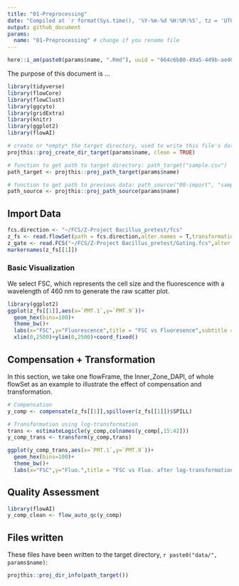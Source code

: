 ```yaml
---
title: "01-Preprocessing"
date: "Compiled at `r format(Sys.time(), '%Y-%m-%d %H:%M:%S', tz = 'UTC')` UTC"
output: github_document
params:
  name: "01-Preprocessing" # change if you rename file
---
```


```r
here::i_am(paste0(params$name, ".Rmd"), uuid = "664c6b80-49a5-449b-ae40-2ff6c9851b54")
```

The purpose of this document is ...

```r
library(tidyverse)
library(flowCore)
library(flowClust)
library(ggcyto)
library(gridExtra)
library(knitr)
library(ggplot2)
library(flowAI)
```

```r
# create or *empty* the target directory, used to write this file's data: 
projthis::proj_create_dir_target(params$name, clean = TRUE)

# function to get path to target directory: path_target("sample.csv")
path_target <- projthis::proj_path_target(params$name)

# function to get path to previous data: path_source("00-import", "sample.csv")
path_source <- projthis::proj_path_source(params$name)

```

## Import Data

```r
fcs.direction <- "~/FCS/Z-Project Bacillus_pretest/fcs"
z_fs <- read.flowSet(path = fcs.direction,alter.names = T,transformation = F)
z_gate <- read.FCS("~/FCS/Z-Project Bacillus_pretest/Gating.fcs",alter.names = T,transformation=F)
markernames(z_fs[[1]])
```

### Basic Visualization

We select FSC, which represents the cell size and the fluorescence with a wavelength of 460 nm to generate the raw scatter plot.

```r
library(ggplot2)
ggplot(z_fs[[1]],aes(x=`PMT.1`,y=`PMT.9`))+
  geom_hex(bins=100)+
  theme_bw()+
  labs(x="FSC",y="Fluorescence",title = "FSC vs Fluoresence",subtitle = "Inner_zone_DAPI")+
  xlim(0,2500)+ylim(0,2500)+coord_fixed()
```

## Compensation + Transformation

In this section, we take one flowFrame, the Inner_Zone_DAPI, of whole flowSet as an example to illustrate the effect of compensation and transformation.

```r
# Compensation
y_comp <- compensate(z_fs[[1]],spillover(z_fs[[1]])$SPILL)

```

```r
# Transformation using log-transformation
trans <- estimateLogicle(y_comp,colnames(y_comp[,15:42]))
y_comp_trans <- transform(y_comp,trans)

ggplot(y_comp_trans,aes(x=`PMT.1`,y=`PMT.9`))+
  geom_hex(bins=100)+
  theme_bw()+
  labs(x="FSC",y="Fluo.",title = "FSC vs Fluo. after log-transformation",subtitle = "Inner_zone_DAPI")

```

## Quality Assessment

```r
library(flowAI)
y_comp_clean <- flow_auto_qc(y_comp)
```

## Files written

These files have been written to the target directory, `r paste0("data/", params$name)`:

```r
projthis::proj_dir_info(path_target())
```
